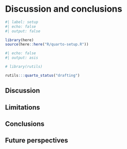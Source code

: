 # Discussion and conclusions

```r
#| label: setup
#| echo: false
#| output: false

library(here)
source(here::here("R/quarto-setup.R"))
```

```r
#| echo: false
#| output: asis

# library(rutils)

rutils:::quarto_status("drafting")
```

::: {.content-visible when-format="pdf"}
\vspace{10pt}
:::

## Discussion

## Limitations

## Conclusions

## Future perspectives
